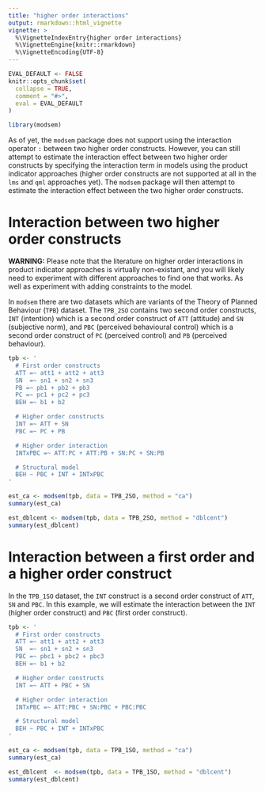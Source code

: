 ```yaml
---
title: "higher order interactions"
output: rmarkdown::html_vignette
vignette: >
  %\VignetteIndexEntry{higher order interactions}
  %\VignetteEngine{knitr::rmarkdown}
  %\VignetteEncoding{UTF-8}
---
```


```r
EVAL_DEFAULT <- FALSE
knitr::opts_chunk$set(
  collapse = TRUE,
  comment = "#>",
  eval = EVAL_DEFAULT
)
```

```r
library(modsem)
```

As of yet, the `modsem` package does not support using the interaction operator `:` between two higher order constructs.
However, you can still attempt to estimate the interaction effect between two higher order constructs by specifying the interaction term in
models using the product indicator approaches (higher order constructs are not supported at all in the `lms` and `qml` approaches yet).
The `modsem` package will then attempt to estimate the interaction effect between the two higher order constructs.

# Interaction between two higher order constructs
**WARNING:** Please note that the literature on higher order
interactions in product indicator approaches is virtually non-existant, and you
will likely need to experiment with different approaches to find one that works.
As well as experiment with adding constraints to the model.

In `modsem` there are two datasets which are variants of the Theory of Planned Behaviour (`TPB`) dataset.
The `TPB_2SO` contains two second order constructs,
`INT` (intention) which is a second order construct of `ATT` (attitude) and `SN` (subjective norm),
and `PBC` (perceived behavioural control) which is a second order construct of
`PC` (perceived control) and `PB` (perceived behaviour).

```r
tpb <- '
  # First order constructs
  ATT =~ att1 + att2 + att3
  SN  =~ sn1 + sn2 + sn3
  PB =~ pb1 + pb2 + pb3
  PC =~ pc1 + pc2 + pc3
  BEH =~ b1 + b2

  # Higher order constructs
  INT =~ ATT + SN
  PBC =~ PC + PB

  # Higher order interaction
  INTxPBC =~ ATT:PC + ATT:PB + SN:PC + SN:PB

  # Structural model
  BEH ~ PBC + INT + INTxPBC
'

est_ca <- modsem(tpb, data = TPB_2SO, method = "ca")
summary(est_ca)

est_dblcent <- modsem(tpb, data = TPB_2SO, method = "dblcent")
summary(est_dblcent)
```

# Interaction between a first order and a higher order construct
In the `TPB_1SO` dataset, the `INT` construct is a second order construct of `ATT`, `SN` and `PBC`.
In this example, we will estimate the interaction between the `INT` (higher order construct) and `PBC` (first order construct).

```r
tpb <- '
  # First order constructs
  ATT =~ att1 + att2 + att3
  SN  =~ sn1 + sn2 + sn3
  PBC =~ pbc1 + pbc2 + pbc3
  BEH =~ b1 + b2

  # Higher order constructs
  INT =~ ATT + PBC + SN

  # Higher order interaction
  INTxPBC =~ ATT:PBC + SN:PBC + PBC:PBC

  # Structural model
  BEH ~ PBC + INT + INTxPBC
'

est_ca <- modsem(tpb, data = TPB_1SO, method = "ca")
summary(est_ca)

est_dblcent  <- modsem(tpb, data = TPB_1SO, method = "dblcent")
summary(est_dblcent)
```
